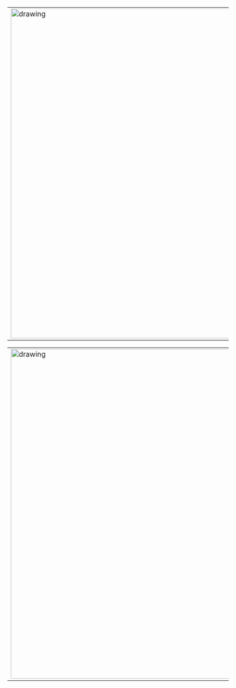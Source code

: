 <table><tr>
<td> <img src="chopin_stallone_bonaparte.jpg" alt="drawing" style="width:750px;"/>
<td> <img src="bearded_gentleman.jpg" alt="drawing" style="width:750px;"/>
</tr></table>
<table><tr>
<td> <img src="selfportrait.jpg" alt="drawing" style="width:750px;"/>
</tr></table>
